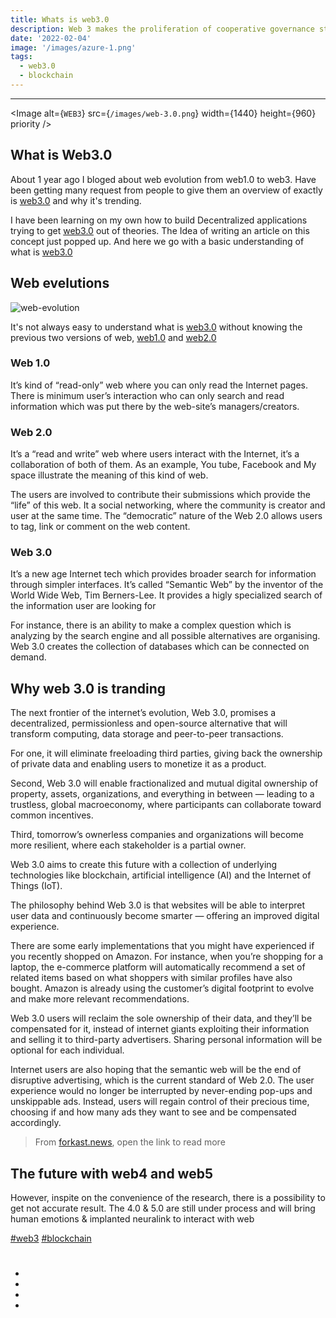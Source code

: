 ```yaml
---
title: Whats is web3.0
description: Web 3 makes the proliferation of cooperative governance structures for once-centralized products possible. Anything at all can be tokenized
date: '2022-02-04'
image: '/images/azure-1.png'
tags:
  - web3.0
  - blockchain
---
```


---

<Image
  alt={`WEB3`}
  src={`/images/web-3.0.png`}
  width={1440}
  height={960}
  priority
/>

## What is Web3.0

About 1 year ago I bloged about web evolution from web1.0 to web3. Have been getting many request from people to give them an overview of
exactly is [web3.0] and why it's trending.

I have been learning on my own how to build Decentralized applications trying to get [web3.0] out of theories. The Idea of writing an article
on this concept just popped up. And here we go with a basic understanding of what is [web3.0]

## Web evelutions

![web-evolution](https://pbs.twimg.com/media/FATNql5WYAA5klS?format=jpg&name=small)

It's not always easy to understand what is [web3.0] without knowing the previous two versions of web, [web1.0] and [web2.0]

### Web 1.0

It’s kind of “read-only” web where you can only read the Internet pages. There is minimum user’s interaction who can only search and read
information which was put there by the web-site’s managers/creators.

### Web 2.0

It’s a “read and write” web where users interact with the Internet, it’s a collaboration of both of them. As an example,
You tube, Facebook and My space illustrate the meaning of this kind of web.

The users are involved to contribute their submissions which provide the “life” of this web. It a social networking,
where the community is creator and user at the same time. The “democratic” nature of the Web 2.0 allows users to tag, link or comment on the web content.

### Web 3.0

It’s a new age Internet tech which provides broader search for information through simpler interfaces. It’s called “Semantic Web” by the inventor of the World Wide Web, Tim Berners-Lee.
It provides a higly specialized search of the information user are looking for

For instance, there is an ability to make a complex question which is analyzing by the search engine and all possible alternatives are organising.
Web 3.0 creates the collection of databases which can be connected on demand.

## Why web 3.0 is tranding

The next frontier of the internet’s evolution, Web 3.0, promises a decentralized, permissionless and open-source alternative that will transform computing, data storage and peer-to-peer transactions.

For one, it will eliminate freeloading third parties, giving back the ownership of private data and enabling users to monetize it as a product.

Second, Web 3.0 will enable fractionalized and mutual digital ownership of property, assets, organizations, and everything in between — leading to a trustless, global macroeconomy, where participants can collaborate toward common incentives.

Third, tomorrow’s ownerless companies and organizations will become more resilient, where each stakeholder is a partial owner.

Web 3.0 aims to create this future with a collection of underlying technologies like blockchain, artificial intelligence (AI) and the Internet of Things (IoT).

The philosophy behind Web 3.0 is that websites will be able to interpret user data and continuously become smarter — offering an improved digital experience.

There are some early implementations that you might have experienced if you recently shopped on Amazon. For instance, when you’re shopping for a laptop, the e-commerce platform will automatically recommend a set of related items based on what shoppers with similar profiles have also bought. Amazon is already using the customer’s digital footprint to evolve and make more relevant recommendations.

Web 3.0 users will reclaim the sole ownership of their data, and they’ll be compensated for it, instead of internet giants exploiting their information and selling it to third-party advertisers. Sharing personal information will be optional for each individual.

Internet users are also hoping that the semantic web will be the end of disruptive advertising, which is the current standard of Web 2.0. The user experience would no longer be interrupted by never-ending pop-ups and unskippable ads. Instead, users will regain control of their precious time, choosing if and how many ads they want to see and be compensated accordingly.

> From [forkast.news](https://forkast.news/what-is-web3-how-shape-crypto-future/), open the link to read more

## The future with web4 and web5

However, inspite on the convenience of the research, there is a possibility to get not accurate result.
The 4.0 & 5.0 are still under process and will bring human emotions & implanted neuralink to interact with web

[#web3]() [#blockchain]()

#

- [web3.0]: https://en.wikipedia.org/wiki/Web3
- [web1.0]: https://en.wikipedia.org/wiki/Web1
- [web2.0]: https://en.wikipedia.org/wiki/Web2
- [blockchain]: https://en.wikipedia.org/wiki/Blockchain
